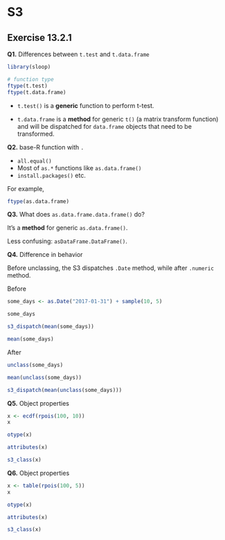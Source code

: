 # S3

## Exercise 13.2.1 

**Q1.** Differences between `t.test` and `t.data.frame`

```r
library(sloop)

# function type
ftype(t.test)
ftype(t.data.frame)
```

- `t.test()` is a **generic** function to perform t-test.

- `t.data.frame` is a **method** for generic `t()` (a matrix transform function) and will be dispatched for `data.frame` objects that need to be transformed.

**Q2.** base-R function with `.`

- `all.equal()`
- Most of `as.*` functions like `as.data.frame()`
- `install.packages()`
etc.

For example,

```r
ftype(as.data.frame)
```

**Q3.** What does `as.data.frame.data.frame()` do?
 
It's a **method** for generic `as.data.frame()`.

Less confusing: `asDataFrame.DataFrame()`.

**Q4.** Difference in behavior

Before unclassing, the S3 dispatches `.Date` method, while after `.numeric` method.

Before

```r
some_days <- as.Date("2017-01-31") + sample(10, 5)

some_days

s3_dispatch(mean(some_days))

mean(some_days)
```

After

```r
unclass(some_days)

mean(unclass(some_days))

s3_dispatch(mean(unclass(some_days)))
```

**Q5.** Object properties

```r
x <- ecdf(rpois(100, 10))
x

otype(x)

attributes(x)

s3_class(x)
```

**Q6.** Object properties

```r
x <- table(rpois(100, 5))
x

otype(x)

attributes(x)

s3_class(x)
```
